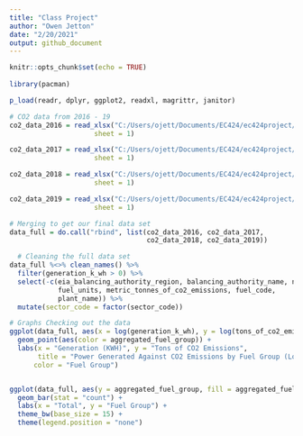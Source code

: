 ```yaml
---
title: "Class Project"
author: "Owen Jetton"
date: "2/20/2021"
output: github_document
---
```


```r
knitr::opts_chunk$set(echo = TRUE)
 
library(pacman)

p_load(readr, dplyr, ggplot2, readxl, magrittr, janitor)
```

```r
# CO2 data from 2016 - 19
co2_data_2016 = read_xlsx("C:/Users/ojett/Documents/EC424/ec424project/emissions2016.xlsx",
                     sheet = 1)

co2_data_2017 = read_xlsx("C:/Users/ojett/Documents/EC424/ec424project/emissions2017.xlsx",
                     sheet = 1)

co2_data_2018 = read_xlsx("C:/Users/ojett/Documents/EC424/ec424project/emissions2018.xlsx",
                     sheet = 1)

co2_data_2019 = read_xlsx("C:/Users/ojett/Documents/EC424/ec424project/emissions2019.xlsx",
                     sheet = 1)

# Merging to get our final data set
data_full = do.call("rbind", list(co2_data_2016, co2_data_2017,
                                  co2_data_2018, co2_data_2019))

  # Cleaning the full data set
data_full %<>% clean_names() %>%
  filter(generation_k_wh > 0) %>% 
  select(-c(eia_balancing_authority_region, balancing_authority_name, nerc_region, 
            fuel_units, metric_tonnes_of_co2_emissions, fuel_code,
            plant_name)) %>%
  mutate(sector_code = factor(sector_code))
```


```r
# Graphs Checking out the data
ggplot(data_full, aes(x = log(generation_k_wh), y = log(tons_of_co2_emissions))) +
  geom_point(aes(color = aggregated_fuel_group)) +
  labs(x = "Generation (KWH)", y = "Tons of CO2 Emissions",
       title = "Power Generated Against CO2 Emissions by Fuel Group (Logged Values)",
      color = "Fuel Group")


ggplot(data_full, aes(y = aggregated_fuel_group, fill = aggregated_fuel_group)) + 
  geom_bar(stat = "count") +
  labs(x = "Total", y = "Fuel Group") +
  theme_bw(base_size = 15) +
  theme(legend.position = "none")


```


